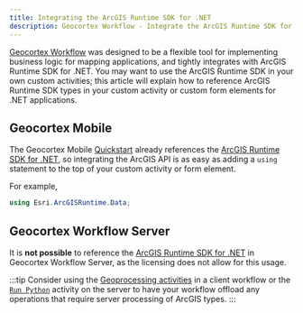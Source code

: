 ```yaml
---
title: Integrating the ArcGIS Runtime SDK for .NET
description: Geocortex Workflow - Integrate the ArcGIS Runtime SDK for .NET into custom activities for .NET applications
---
```


[Geocortex Workflow](https://apps.geocortex.com/workflow/designer/) was designed to be a flexible tool for implementing business logic for mapping applications, and tightly integrates with ArcGIS Runtime SDK for .NET. You may want to use the ArcGIS Runtime SDK in your own custom activities; this article will explain how to reference ArcGIS Runtime SDK types in your custom activity or custom form elements for .NET applications.

## Geocortex Mobile

The Geocortex Mobile [Quickstart](../mobile/sdk-getting-started.mdx) already references the [ArcGIS Runtime SDK for .NET](https://developers.arcgis.com/net/latest/api-reference/), so integrating the ArcGIS API is as easy as adding a `using` statement to the top of your custom activity or form element.

For example,

```c#
using Esri.ArcGISRuntime.Data;
```

## Geocortex Workflow Server

It is **not possible** to reference the [ArcGIS Runtime SDK for .NET](https://developers.arcgis.com/net/latest/api-reference/) in Geocortex Workflow Server, as the licensing does not allow for this usage.

:::tip
Consider using the [Geoprocessing activities](https://docs.geocortex.com/workflow/latest/help/Default.htm#wf5/help/geometries.htm#Work_with_Geometries%3FTocPath%3DWork%2520with%2520Geometries%7C_____0) in a client workflow or the [`Run Python`](https://docs.geocortex.com/workflow/latest/help/Default.htm#wf5/help/activities/run-python.htm%3FTocPath%3DActivities%7CActivity%2520Reference%7C_____174) activity on the server to have your workflow offload any operations that require server processing of ArcGIS types.
:::

